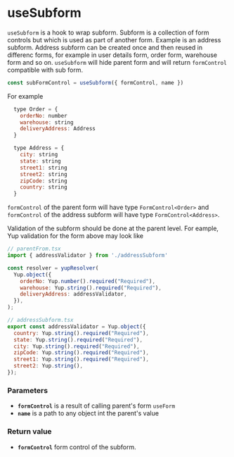 # useSubform

`useSubform` is a hook to wrap subform. Subform is a collection of form controls but which is used as part of another form.
Example is an address subform. Address subform can be created once and then reused in differenc forms, for example in user details form, order form, warehouse form and so on.
`useSubform` will hide parent form and will return `formControl` compatible with sub form.

```jsx
const subFormControl = useSubform({ formControl, name })
```

For example
```jsx
  type Order = {
    orderNo: number
    warehouse: string
    deliveryAddress: Address
  }

  type Address = {
    city: string
    state: string
    street1: string
    street2: string
    zipCode: string
    country: string
  }
```

`formControl` of the parent form will have type `FormControl<Order>`
and `formControl` of the address subform will have type `FormControl<Address>`.

Validation of the subform should be done at the parent level. For eample, Yup validation for the form above may look like
```jsx
// parentFrom.tsx
import { addressValidator } from './addressSubform'

const resolver = yupResolver(
  Yup.object({
    orderNo: Yup.number().required("Required"),
    warehouse: Yup.string().required("Required"),
    deliveryAddress: addressValidator,
  }),
);

// addressSubform.tsx
export const addressValidator = Yup.object({
  country: Yup.string().required("Required"),
  state: Yup.string().required("Required"),
  city: Yup.string().required("Required"),
  zipCode: Yup.string().required("Required"),
  street1: Yup.string().required("Required"),
  street2: Yup.string(),
});
```

### Parameters

* **`formControl`** is a result of calling parent's form `useForm`
* **`name`** is a path to any object int the parent's value

### Return value

* **`formControl`** form control of the subform.


